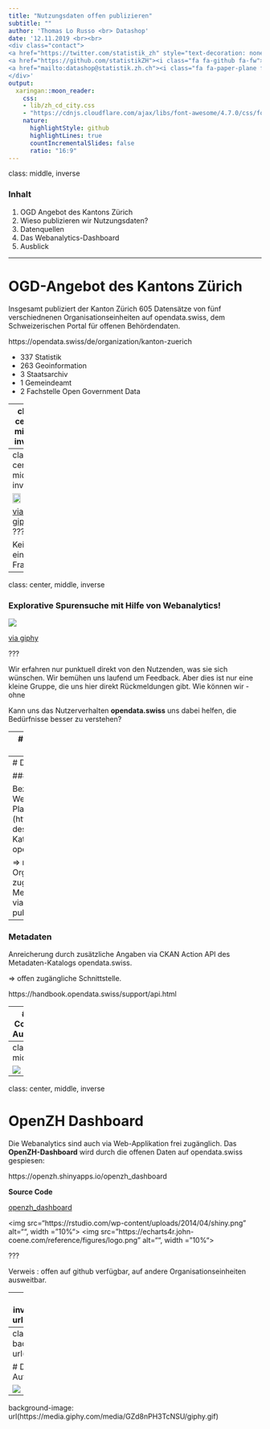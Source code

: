 ```yaml
---
title: "Nutzungsdaten offen publizieren"
subtitle: ""
author: 'Thomas Lo Russo <br> Datashop'
date: '12.11.2019 <br><br>
<div class="contact">
<a href="https://twitter.com/statistik_zh" style="text-decoration: none; border-bottom:"><i class="fa fa-twitter fa-fw"></i>@statistik_zh</a><br> 
<a href="https://github.com/statistikZH"><i class="fa fa-github fa-fw"></i>Statistisches Amt Kanton Zürich</a><br> 
<a href="mailto:datashop@statistik.zh.ch"><i class="fa fa-paper-plane fa-fw"></i>datashop@statistik.zh.ch</a><br>
</div>'
output:
  xaringan::moon_reader:
    css: 
    - lib/zh_cd_city.css
    - "https://cdnjs.cloudflare.com/ajax/libs/font-awesome/4.7.0/css/font-awesome.min.css"
    nature:
      highlightStyle: github
      highlightLines: true
      countIncrementalSlides: false
      ratio: "16:9"
---
```

class: middle, inverse

### Inhalt

1. OGD Angebot des Kantons Zürich
2. Wieso publizieren wir Nutzungsdaten?
3. Datenquellen
4. Das Webanalytics-Dashboard
5. Ausblick

---

# OGD-Angebot des Kantons Zürich

Insgesamt publiziert der Kanton Zürich 605 Datensätze von fünf verschiednenen Organisationseinheiten auf opendata.swiss, dem Schweizerischen Portal für offenen Behördendaten. 

https://opendata.swiss/de/organization/kanton-zuerich

- 337 Statistik
- 263 Geoinformation
- 3 Staatsarchiv
- 1 Gemeindeamt
- 2 Fachstelle Open Government Data

---
class: center, middle, inverse

> Wir wollen wissen welche Bedürfnisse unsere Nutzer*innen haben. Nicht einmalig, sondern laufend. 

<a href="https://twitter.com/andreasamsler" style="text-decoration: none; border-bottom:"><i class="fa fa-twitter fa-fw"></i>@andreasamsler</a><br> 

???
Wir wollen wissen welche Bedürfnisse unsere Nutzer*innen haben. Nicht einmalig, sondern laufend. 

---
class: center, middle, inverse


<img src="https://media.giphy.com/media/ZH5o2lacOA8Te/giphy.gif" width="50%">

[via giphy](https://media.giphy.com/media/ZH5o2lacOA8Te/giphy.gif)
???

Keine einfache Frage!

---
class: center, middle, inverse

### __Explorative Spurensuche__ mit Hilfe von Webanalytics!


<img src="https://media.giphy.com/media/4GZwzdvW0m0Cbxrdav/giphy.gif" width="">

[via giphy](https://media.giphy.com/media/4GZwzdvW0m0Cbxrdav/giphy.gif)

???

Wir erfahren nur punktuell direkt von den Nutzenden, was sie sich wünschen. Wir bemühen uns laufend um Feedback. Aber dies ist nur eine kleine Gruppe, die uns hier direkt Rückmeldungen gibt. Wie können wir - ohne 

Kann uns das Nutzerverhalten __opendata.swiss__ uns dabei helfen, die Bedürfnisse besser zu verstehen?

---
# Nutzungsdaten als OGD

Die Analyse der Nutzungsdaten soll es uns ermöglichen, besser fundierte Entscheide betreffend der Weiterentwicklung unseres Datenangebots zu fällen. Um die Daten einfach analysieren zu können müssen wir diese aufbereiten. Den dementsprechenden Datensatz stellen wir 1:1 als opendata zur Verfügung.

[Datensatz auf opendata.swiss](https://opendata.swiss/de/dataset/web-analytics-der-open-government-data-des-kantons-zuerich)

???
Wie genau die OGD des Kantons Zürich genutzt werden und was alles damit gemacht wird - wissen wir nicht. In einigen Fällen erfahren wir davon, in vielen jedoch nicht.

3. Ihr Verhalten auf unserem Webauftritt kann uns helfen, Bedürfnisse zu identifizieren und besser zu verstehen.
4. Unsere Kompetenz in der Analyse und Interpretation von Daten hilft uns, tragfähige Aussagen über die Bedürfnisse unser Nutzer zu machen.
5. Aussagen, auf deren Grundlage wir Entscheide fällen – Entscheide über die Struktur, die Funktionalitäten und die Inhalte unserer digitalen Dienste.

6. Was wir an Daten zum Verhalten unserer Nutzenden sammeln, behandeln wir wie Mrs. Marple und Mr. Holmes als Indizien, die wir weiter zu erforschen versuchen.
7. Wir gehen also explorativ vor; stellen Thesen auf und versuchen diese zu falsifizieren.
8. Ziel ist, dass wir Entscheide nicht auf Grundlage von un- oder schwach belegten Annahmen treffen; und dass wir unsere Informations- und Dienstleistungen gemäss den sich wandelnden Bedürfnissen erbringen können.

Was wissen wir? Wie oft sie auf Opendata.swiss aufgerufen wurden - d.h. wieviel Aufmerksamkeit die Daten erhalten haben. Nimmt das Interesse an den Daten zu? Welche Datensätze interessieren am meisten? Welche Themen? 

Wie häufig werden sie genutzt / welche Datensätze interessieren am meisten?

---
# Datenquellen

### Web-Analytics

Bezug via API der Webanalyse-Plattform (https://matomo.org) des Metadaten-Katalogs opendata.swiss. 

⇒ nur für Organisationen zugänglich, die Metadaten auf bzw. via opendata.swiss publizieren.

--

### Metadaten

Anreicherung durch zusätzliche Angaben via CKAN Action API des Metadaten-Katalogs opendata.swiss. 

⇒ offen zugängliche Schnittstelle.

https://handbook.opendata.swiss/support/api.html

--
#### R-Code für die Aufbereitung

https://github.com/openZH/web-analytics-der-open-government-data-des-kantons-zuerich


---
class: center, middle

<img src="https://camo.githubusercontent.com/40e5c42f08116a0e8f0395c97e1e5553d526b19a/68747470733a2f2f6d65646961322e67697068792e636f6d2f6d656469612f526766476d6e567674385066792f67697068792e676966" width="">

---
class: center, middle, inverse

# OpenZH Dashboard

Die Webanalytics sind auch via Web-Applikation frei zugänglich. Das __OpenZH-Dashboard__ wird durch die offenen Daten auf opendata.swiss gespiesen:

https://openzh.shinyapps.io/openzh_dashboard

__Source Code__

<a href="https://github.com/openZH/openzh_dashboard"><i class="fa fa-github fa-fw"></i>openzh_dashboard</a>

<div>
<img src="https://rstudio.com/wp-content/uploads/2014/04/shiny.png" alt="", width = "10%">
<img src="https://echarts4r.john-coene.com/reference/figures/logo.png" alt="", width = "10%">
</div>

???


Verweis : offen auf github verfügbar, auf andere Organisationseinheiten ausweitbar.

---
class: center, middle, inverse
background-image: url(lib/Hintergrundbild2.jpg)

# Ausblick

1. Integration von Download-Statistiken
2. Ausbau des OpenZH-Dashboards (Themenansicht u.a.)
3. Nutzung der Daten für Optmierung unseres OGD-Angebots
4. Übernahme durch weitere Organisationen?

---
class: center, middle, inverse
background-image: url(lib/Hintergrundbild2.jpg)

# Danke für Ihre Aufmerksamkeit!

<img src="https://media.giphy.com/media/QAsBwSjx9zVKoGp9nr/giphy.gif" width="">


---
background-image: url(https://media.giphy.com/media/GZd8nPH3TcNSU/giphy.gif)

